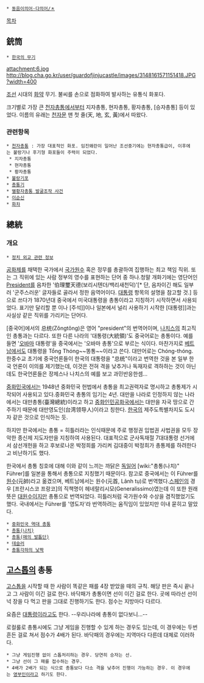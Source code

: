  * [[동음이의어·다의어/ㅊ]]

[[목차]]
== 銃筒 ==
 * [[한국의 무기]]

attachment:6.jpg
http://blog.cha.go.kr/user/guardofjinjucastle/images/3148161571151418.JPG?width=400

[[조선]] 시대의 [[화약]] 무기. 불씨를 손으로 점화하여 발사하는 유통식 화포다.

크기별로 가장 큰 [[천자총통]]에서부터 지자총통, 현자총통, 황자총통, [승자총통] 등이 있었다. 이름의 유래는 [[천자문]] 맨 첫 줄(天, 地, 玄, 黃)에서 따왔다.

=== 관련항목 ===
 * [[천자총통]] : 가장 대표적인 화포. 임진왜란이 일어난 조선중기에는 현자총통급이, 이후에는 불랑기나 후기형 화포들이 주력이 되었다.
  * 지자총통
  * 현자총통
  * 황자총통
 * [[불랑기포]]
 * [[총통기]]
 * [[별황자총통 발굴조작 사건]]
 * [[이순신]]
 * [[화차]]

== 總統 ==
=== 개요 ===
 * [[정치 외교 관련 정보]]

[[공화제]]를 채택한 국가에서 [[국가원수]] 혹은 정무를 총괄하여 집행하는 최고 책임 직위. 또는 그 직위에 있는 사람  정부의 영수를 표현하는 단어 중 하나.청말 개화기에는 영단어인 [[프레지던트|President]]를 음차한 '伯理璽天德(보리시톈더/백리새천덕)'[* 단, 음차이긴 해도 일부러 '군주스러운' 글자들로 골라서 정한 음역어이다. [[대통령]] 항목의 설명을 참고할 것.] 등으로 쓰다가  1870년대 중국에서  미국대통령을 총통이라고 지칭하기 시작하면서 사용되었다. 표기만 달리할 뿐 이나 [주석]]이나 일본에서 널리 사용하기 시작한  [대통령]]과는 사실상 같은 직위를 가리키는 단어다. 

[중국어]에서의 总统(Zǒngtǒng)은 영어 "president"의 번역어이며, [[나치스]]의 최고직인 총통과는 다르다. 또한 다른 나라의 '대통령(大統領)'도 중국어로는 총통이다. 예를 들면 '[[버락 오바마|오바마]] 대통령'을 중국에서는 '오바마 총통'으로 부르는 식이다. 마찬가지로 [[베트남]]에서도 대통령을 Tổng Thóng~~똥통~~이라고 쓴다. 대만어로는 Chóng-thóng. 한중수교 초기에 중국언론들이 한국의 대통령을 "总统"이라고 번역한 것을 본 일부 한국 언론이 이의를 제기했는데, 이것은 전혀 격을 낮추거나 독재자로 격하하는 것이 아닌데도 한국언론들은  장제스나 나치스의 예를 보고 과민반응한셈...

[[중화민국]]에서는  1948년 중화민국 헌법에서 총통을 최고권력자로 명시하고 총통제가 시작되어 사용되고 있다.중화민국 총통의 임기는 4년. 대만을 나라로 인정하지 않는 나라에서는 대만총통(臺灣總統)이라고 하고 [[중화인민공화국]]에서는 대만을 자국 땅으로 간주하기 때문에 대만영도인(台湾领导人)이라고 칭한다. [[한국]]의 제주도특별차지도 도시자 같은 것으로 인식하는 듯.

하지만 한국에서는 총통 = 히틀러라는 인식때문에 주로  행정권 입법권 사법권을 모두 장악한 종신제 지도자만을 지칭하여 사용된다. 대표적으로 군사독재절 7대대통령 선거에서 삼선개헌을 하고 후보로나온 박정희를 가리켜  김대중이 박정희가 총통제를 하려한다고 비난하기도 했다. 

한국에서 총통 칭호에 대해 이와 같이 느끼는 까닭은 [[독일어]] [wiki:"총통(나치)" Führer]를 일본을 통해서 총통으로 지칭했기 때문이다.  참고로 중국에서는 이 Führer를 [[원수]](元帥)라고 옮겼으며, 베트남에서는 원수(元首, Lãnh tụ)로 번역했다.[[스페인]]의 경우 [프란시스코 프랑코]의 직책명이 헤네랄리시모(Generalissimo)였는데 이 또한 원래 뜻은 [[대원수]]이지만 총통으로 번역되었다. 히틀러처럼 국가원수와 수상을 겸직했었기도 했다. 국내에서는  Führer를 '영도자'라 번역하려는 움직임이 있었지만 이내 묻히고 말았다.

 * [[중화민국 역대 총통]]
 * [[총통(나치)]]
 * [[총통(매의 발톱단)]]
 * [[데슬러]]
 * [[총통각하의 낯짝]]

== [[고스톱]]의 총통 ==
[[고스톱]]을 시작할 때 한 사람이 똑같은 패를 4장 받았을 때의 규칙. 해당 판은 즉시 끝나고 그 사람이 이긴 걸로 한다. 바닥패가 총통이면 선이 이긴 걸로 한다. 곳에 따라선 선이 넉 장을 다 먹고 판을 그대로 진행하기도 한다. 점수는 지방마다 다르다.

요즘은 [[대통령]]이라고도 한다. --우리나라에 총통이 없다보니...--

로컬룰로 총통시에도 그냥 게임을 진행할 수 있게 하는 경우도 있는데, 이 경우에는 두번 흔든 걸로 쳐서 점수가 4배가 된다. 바닥패의 경우에는 지역마다 다른데 대체로 이러하다.

 * 그냥 게임진행 없이 스톱처리하는 경우. 당연히 승자는 선.
 * 그냥 선이 그 패를 접수하는 경우. 
 * 4배가 2배가 되는 식으로 총통보다 다소 격을 낮추어 진행이 가능하는 경우. 이 경우에는 [[영부인]]이라고 하기도 한다.
